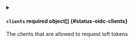 

<PartialEnabled />



<details className="config-field" data-expandable="true">
<summary>

#### `clients` <span className="config-field-required" data-required="true">required</span> <span className="config-field-type">object[]</span> <span className="config-field-default"></span> <span className="config-field-enum"></span> {#status-oidc-clients}

The clients that are allowed to request loft tokens

</summary>

<PartialClientsreference />


</details>
